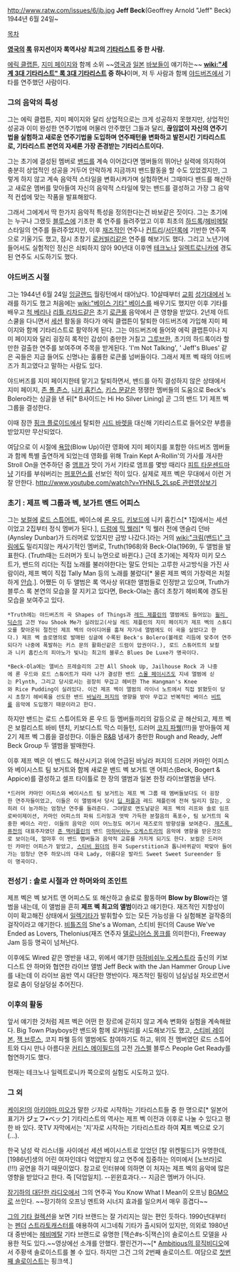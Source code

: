 http://www.ratw.com/issues/6/jb.jpg
'''Jeff Beck'''(Geoffrey Arnold "Jeff" Beck) 1944년 6월 24일~

[[목차]]

'''[[영국]]의 [[록]] 뮤지션이자 록역사상 최고의 [[기타리스트]] 중 한 사람.'''

[[에릭 클랩튼]], [[지미 페이지]]와 함께 소위 ~~[[영국]]과 [[일본]] [[바보]]들이 얘기하는~~ '''[[wiki:"세계 3대 기타리스트" 록 3대 기타리스트]] 중 하나'''이며, 저 두 사람과 함께 [[야드버즈]]에서 기타를 연주했던 사람이다. 

=== 그의 음악의 특성  ===
그는 에릭 클랩튼, 지미 페이지와 달리 상업적으로는 크게 성공하지 못했지만, 상업적인 성공과 이미 완성한 연주기법에 머물러 안주했던 그들과 달리, '''끊임없이 자신의 연주기법을 실험하고 새로운 연주기법을 도입하며 연주패턴을 변화하고 발전시킨 기타리스트로, 기타리스트 본연의 자세론 가장 존경받는 기타리스트이다.'''

그는 초기에 결성된 멤버로 [[밴드]]를 계속 이어갔다면 멤버들의 뛰어난 실력에 의지하여 충분히 상업적인 성공을 거두어 안락하게 지금까지 밴드활동을 할 수도 있었겠지만, 그렇게 하지 않고 계속 음악적 스타일을 변화시켜가며 실험하면서 그때마다 밴드를 해산하고 새로운 멤버를 맞아들여 자신의 음악적 스타일에 맞는 밴드를 결성하고 가장 그 음악적 컨셉에 맞는 작품을 발표해왔다.  

그래서 그에게서 딱 한가지 음악적 특성을 정의한다는건 바보같은 짓이다. 그는 초기에는 누구나 그랬듯 [[블루스]]에 기초한 록 연주를 들려주었고 이후 최초의 [[하드록]]/[[헤비메탈]] 스타일의 연주를 들려주었지만, 이후 [[재즈]]적인 연주나 [[컨트리]]/[[서던록]]에 기반한 연주쪽으로 기울기도 했고, 잠시 초창기 [[로커빌리]]같은 연주를 해보기도 했다. 그리고 노년기에 들어서도 실험적인 정신은 쇠퇴하지 않아 90년대 이후엔 [[테크노]]나 [[일렉트로니카]]에 경도된 연주도 시도하기도 했다. 

=== 야드버즈 시절 === 
그는 1944년 6월 24일 [[잉글랜드]] 월링턴에서 태어났다. 10살때부터 [[교회]] [[성가대]]에서 노래를 하기도 했고 처음에는 [[wiki:"베이스 기타" 베이스]]를 배우기도 했지만 이후 기타를 배우고 [[척 베리]]나 [[리틀 리차드]]같은 초기 [[로큰롤]] 음악에서 큰 영향을 받았다. 2년제 아트 스쿨을 다니면서 [[세션]] 활동을 하다가 에릭 클랩튼이 탈퇴한 야드버즈에 가입해 지미 페이지와 함께 기타리스트로 활약하게 된다. 그는 야드버즈에 들어와 에릭 클랩튼이나 지미 페이지와 달리 굉장히 록적인 감성이 충만한 거칠고 [[그루브]]한, 초기의 하드록이라 할만한 걸출한 연주를 보여주며 주목을 받게된다. 'I'm Not Talking', ' Jeff's Blues' 같은 곡들은 지금 들어도 신명나는 훌륭한 로큰롤 넘버들이다. 그래서 제프 벡 때의 야드버즈가 최고였다고 말하는 사람도 있다.

야드버즈를 지미 페이지한테 맡기고 탈퇴하면서, 밴드를 아직 결성하지 않은 상태에서 지미 페이지, [[존 폴 존스]], [[니키 홉킨스]], [[키스 문]]같은 쟁쟁한 멤버들의 도움으로 Beck's Bolero라는 싱글을 낸 뒤[* B사이드는 Hi Ho Silver Lining] 곧 그의 밴드 1기 제프 벡 그룹을 결성한다.

이때 잠깐 [[핑크 플로이드]]에서 탈퇴한 [[시드 바렛]]을 대신해 기타리스트로 들어오란 부름을 받았지만 무산되었다.

여담으로 이 시절에 [[욕망]](Blow Up)이란 영화에 지미 페이지를 포함한 야드버즈 멤버들과 함께 특별 출연하게 되었는데 영화를 위해 Train Kept A-Rollin'의 가사를 개사한 Stroll On을 연주하던 중 [[앰프]]가 맛이 가서 기타로 앰프를 몇방 때리다 [[피트 타운센드]]마냥 기타를 부숴버리는 [[퍼포먼스]]를 선보인 적이 있다. 실제로 제프 벡은 무대에서 이런 거 잘 안한다. [[http://www.youtube.com/watch?v=YHNL5_2LspE 관련영상보기]]

=== 초기 : 제프 벡 그룹과 벡, 보가트 앤드 어피스  === 
그는 [[보컬]]에 [[로드 스튜어트]], 베이스에 [[론 우드]], [[키보드]]에 니키 홉킨스[* 1집에서는 세션이었고 2집부터 정식 멤버가 된다.], [[드럼]]에 [[믹 웰러]][* 믹 웰러 전에 앤슬리 던바(Aynsley Dunbar)가 드러머로 있었지만 금방 나갔다.]라는 거의 [[wiki:"크림(밴드)" 크림]]에도 밀리지않는 캐사기적인 멤버로, Truth(1968)와 Beck-Ola(1969), 두 앨범을 발표한다. (Truth때는 드러머가 토니 뉴먼으로 바뀐다.) 근데 초기에는 제작자 미키 모스트가, 밴드의 리더는 직접 노래를 불러야한다는 말도 안되는 고루한 사고방식을 가진 사람이라, 제프 벡이 직접 Tally Man 등의 노래를 불렀다[* 물론 제프 벡의 가창력은 처절하게 [[안습]].]. 어쨌든 이 두 앨범은 록 역사상 위대한 앨범들로 인정받고 있으며, Truth가 블루스 록 본연의 모습을 잘 지키고 있다면, Beck-Ola는 좀더 초창기 헤비록에 경도된 모습을 보여주고 있다.
 
 *Truth에는 야드버즈의 곡 Shapes of Things과 [[레드 제플린]]의 앨범에도 들어있는 [[윌리 딕슨]]의 고전 You Shook Me가 실려있고(사실 레드 제플린의 지미 페이지가 제프 벡의 스튜디오를 찾아온뒤 절친인 제프 벡의 아이디어를 훔쳐 자기네 앨범에도 이 곡을 실었다고 한다.) 제프 벡 솔로명의로 발매된 싱글에 수록된 Beck's Bolero(볼레로 리듬에 맞추어 연주되다가 나중에 폭발하는 키스 문의 활화산같은 드럼이 압권이다.), 로드 스튜어트의 보컬과 니키 홉킨스의 피아노가 빛나는 최고의 블루스 Blues De Luxe가 명곡이다.

 *Beck-Ola에는 앨비스 프레슬리의 고전 All Shook Up, Jailhouse Rock 과 나중에 론 우드와 로드 스튜어트가 따라 나가 결성한 밴드 [[스몰 페이시즈]]도 지네 앨범에 싣는 Plynth, 그리고 당시로서는 굉장히 무겁고 헤비한 The Hangman's Knee와 Rice Pudding이 실려있다. 이건 제프 벡이 앨범의 라이너 노트에서 직접 밝혔듯이 당시 초창기 헤비록을 선도한 밴드 [[바닐라 퍼지]]의 영향을 받아 무겁고 반복적인 베이스 [[비트]]를 음악에 도입했기 때문이라고 한다.

하지만 밴드는 로드 스튜어트와 론 우드 등 멤버들끼리의 갈등으로 곧 해산되고, 제프 벡은 보컬리스트 바비 텐치, 키보디스트 막스 미들턴, 드러머 [[코지 파웰]](!!!)을 받아들여 제 2기 제프 벡 그룹을 결성한다. 이들은 [[R&B]] 냄새가 충만한 Rough and Ready, Jeff Beck Group 두 앨범을 발매한다.

이후 제프 벡은 이 밴드도 해산시키고 위에 언급된 바닐라 퍼지의 드러머 카마인 어피스와 베이시스트 팀 보거트와 함께 새로운 밴드 벡 보거트 앤 어피스(Beck, Bogert & Appice)를 결성하고 셀프 타이틀로 한 장의 앨범과 일본 한정 라이브앨범을 낸다.
 
 *드러머 카마인 어피스와 베이시스트 팀 보거트는 제프 벡 그룹 때 멤버들보다도 더 굉장한 연주자들이었고, 이들은 이 앨범에서 당시 [[딥 퍼플]]과 레드 제플린에 전혀 밀리지 않는, 오히려 더 능가하는 엄청난 연주를 들려준다. 그야말로 면도날같은 제프 벡의 리프와 솔로 임프로바이제이션, 카마인 어피스의 파워 드러밍과 엇박 가득한 분절음의 폭포수, 팀 보거트의 육중한 베이스 라인. 이들의 음악은 이미 어느정도 여기서 재즈로의 방향성을 보여준다. [[재즈록 퓨전]]의 대표주자였던 [[존 맥러플린]]의 밴드 [[마하비쉬누 오케스트라]]의 음악에 영향을 받은것으로 보이는데, 얼마후 이 밴드 멤버들과 음악적 교류를 가지게 되기도 한다. 보컬은 드러머인 카마인 어피스가 맡았고, [[스티비 원더]]의 원곡 Superstition과 톱니바퀴같이 꽉맞아 들어가는 엄청난 연주 하모니의 대곡 Lady, 아름다운 발라드 Sweet Sweet Sureender 등이 명곡이다.

=== 전성기 : 솔로 시절과 얀 하머와의 조인트 ===
제프 벡은 벡 보거트 앤 어피스도 또 해산하고 솔로로 활동하며 '''Blow by Blow'''라는 앨범을 내는데, 이 앨범을 흔히 '''제프 벡 최고의 앨범'''이라고 얘기한다. 재즈적인 지향성이 이미 확고해진 상태에서 [[일렉기타]]가 발휘할수 있는 모든 가능성을 다 실험해본 걸작중의 걸작이라고 얘기한다. [[비틀즈]]의 She's a Woman, 스티비 원더의 Cause We've Ended as Lovers, Thelonius(재즈 연주자 [[델로니어스 몽크]]를 의미한다), Freeway Jam 등등 명곡이 넘쳐난다.

이후에도 Wired 같은 명반을 내고, 위에서 얘기한 [[마하비쉬누 오케스트라]] 출신의 키보디스트 얀 하머와 협연한 라이브 앨범 Jeff Beck with the Jan Hammer Group Live를 내는데 이 라이브 음반 역시 대단한 명반이다. 재즈적인 필링이 넘실넘실 차오르면서 절로 춤이 덩실덩실 추어진다.

=== 이후의 활동 ===

앞서 얘기한 것처럼 제프 벡은 어떤 한 장르에 갇히지 않고 계속 변화와 실험을 계속해왔다. Big Town Playboys란 밴드와 함께 로커빌리를 시도해보기도 했고, [[스티비 레이 본]], [[잭 브루스]], 코지 파웰 등의 앨범에도 참여하기도 하고, 위의 전 멤버였던 로드 스튜어트와 다시 만나 아름다운 [[커티스 메이필드]]의 고전 [[가스펠]] 블루스 People Get Ready를 협연하기도 했다.

현재는 테크노나 일렉트로니카 쪽으로의 실험도 시도하고 있다.

=== 그 외 ===
[[케이온!]]의 [[아키야마 미오]]가 말한 ジ자로 시작하는 기타리스트들 중 한 명으로[* 일본어 표기가 '''ジ'''ェフ•ベック] 기타리스트의 역사는 제프 벡 이전과 이후로 나눌 수 있다고 평한 바 있다. 쿡TV 자막에서는 '지'자로 시작하는 기타리스트라 하여 '''지'''프 벡으로 오기(…).

한국 남성 락 리스너들 사이에선 세션 베이시스트로 있었던 [탈 위켄필드]가 유명한데, [1986년]생의 어린 여자인데다 억압받지 않고 연주에 집중하는 의미에서 [노브라]로(!!!) 공연을 하기 때문이었다. 참고로 인터뷰에 의하면 이 처자는 제프 벡의 음악에 많은 영향을 받았다고 한다. 즉 [덕업일치]. --윈윈효과다.-- 지금은 멤버가 아니다.

[[장기하의 대단한 라디오]]에서 그의 연주곡 You Know What I Mean이 오프닝 [[BGM]]으로 쓰인다. ~~장기하의 오프닝 멘트와 시너지 효과를 일으켜서 매우 흥겹다~~

[http://youtu.be/0YB9EX7YpFk 그의 기타 컬렉션]을 보면 기타 브랜드는 잘 가리지는 않는 편인 듯하다. 1990년대부터는 [[펜더]] [[스트라토캐스터]]를 애용하여 시그네춰 기타가 출시되어 있지만, 의외로 1980년대 중반에는 [[헤비메탈]] 기타 브랜드로 유명한 [잭슨#s-5|잭슨]의 솔로이스트 모델을 사용한 적도 있다.~~영상에선 소개를 안했다. 짤린건가~~[* [http://youtu.be/JaGfW2Ifuts Ambitious의 뮤직비디오]에서 주황색 솔로이스트를 볼 수 있다. 하지만 그건 그의 2번째 솔로이스트. 여담으로 [http://youtu.be/2W-vxNZP2AE 첫번째 솔로이스트]는 핑크색.]
